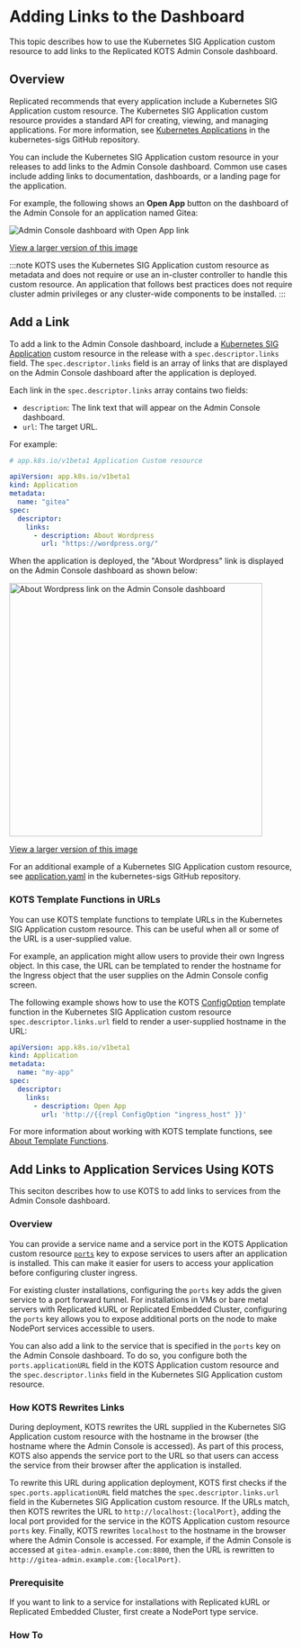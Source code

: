 
# Adding Links to the Dashboard

This topic describes how to use the Kubernetes SIG Application custom resource to add links to the Replicated KOTS Admin Console dashboard.

## Overview

Replicated recommends that every application include a Kubernetes SIG Application custom resource. The Kubernetes SIG Application custom resource provides a standard API for creating, viewing, and managing applications. For more information, see [Kubernetes Applications](https://github.com/kubernetes-sigs/application#kubernetes-applications) in the kubernetes-sigs GitHub repository.

You can include the Kubernetes SIG Application custom resource in your releases to add links to the Admin Console dashboard. Common use cases include adding links to documentation, dashboards, or a landing page for the application.

For example, the following shows an **Open App** button on the dashboard of the Admin Console for an application named Gitea:

![Admin Console dashboard with Open App link](/images/gitea-open-app.png)

[View a larger version of this image](/images/gitea-open-app.png)

:::note
KOTS uses the Kubernetes SIG Application custom resource as metadata and does not require or use an in-cluster controller to handle this custom resource. An application that follows best practices does not require cluster admin privileges or any cluster-wide components to be installed.
:::

## Add a Link

To add a link to the Admin Console dashboard, include a [Kubernetes SIG Application](https://github.com/kubernetes-sigs/application#kubernetes-applications) custom resource in the release with a `spec.descriptor.links` field. The `spec.descriptor.links` field is an array of links that are displayed on the Admin Console dashboard after the application is deployed.

Each link in the `spec.descriptor.links` array contains two fields:
* `description`: The link text that will appear on the Admin Console dashboard.
* `url`: The target URL.

For example:

```yaml
# app.k8s.io/v1beta1 Application Custom resource

apiVersion: app.k8s.io/v1beta1
kind: Application
metadata:
  name: "gitea"
spec:
  descriptor:
    links:
      - description: About Wordpress
        url: "https://wordpress.org/"
```

When the application is deployed, the "About Wordpress" link is displayed on the Admin Console dashboard as shown below:

<img alt="About Wordpress link on the Admin Console dashboard" src="/images/dashboard-link-about-wordpress.png" width="450px"/>

[View a larger version of this image](/images/dashboard-link-about-wordpress.png)

For an additional example of a Kubernetes SIG Application custom resource, see [application.yaml](https://github.com/kubernetes-sigs/application/blob/master/docs/examples/wordpress/application.yaml) in the kubernetes-sigs GitHub repository.

### KOTS Template Functions in URLs

You can use KOTS template functions to template URLs in the Kubernetes SIG Application custom resource. This can be useful when all or some of the URL is a user-supplied value.

For example, an application might allow users to provide their own Ingress object. In this case, the URL can be templated to render the hostname for the Ingress object that the user supplies on the Admin Console config screen.

The following example shows how to use the KOTS [ConfigOption](/reference/template-functions-config-context#configoption) template function in the Kubernetes SIG Application custom resource `spec.descriptor.links.url` field to render a user-supplied hostname in the URL:

```yaml
apiVersion: app.k8s.io/v1beta1
kind: Application
metadata:
  name: "my-app"
spec:
  descriptor:
    links:
      - description: Open App
        url: 'http://{{repl ConfigOption "ingress_host" }}'
```

For more information about working with KOTS template functions, see [About Template Functions](/reference/template-functions-about).

## Add Links to Application Services Using KOTS

This seciton describes how to use KOTS to add links to services from the Admin Console dashboard.

### Overview

You can provide a service name and a service port in the KOTS Application custom resource [`ports`](/reference/custom-resource-application#ports) key to expose services to users after an application is installed. This can make it easier for users to access your application before configuring cluster ingress.

For existing cluster installations, configuring the `ports` key adds the given service to a port forward tunnel. For installations in VMs or bare metal servers with Replicated kURL or Replicated Embedded Cluster, configuring the `ports` key allows you to expose additional ports on the node to make NodePort services accessible to users.

You can also add a link to the service that is specified in the `ports` key on the Admin Console dashboard. To do so, you configure both the `ports.applicationURL` field in the KOTS Application custom resource and the `spec.descriptor.links` field in the Kubernetes SIG Application custom resource.

### How KOTS Rewrites Links

During deployment, KOTS rewrites the URL supplied in the Kubernetes SIG Application custom resource with the hostname in the browser (the hostname where the Admin Console is accessed). As part of this process, KOTS also appends the service port to the URL so that users can access the service from their browser after the application is installed.

To rewrite this URL during application deployment, KOTS first checks if the `spec.ports.applicationURL` field matches the `spec.descriptor.links.url` field in the Kubernetes SIG Application custom resource. If the URLs match, then KOTS rewrites the URL to `http://localhost:{localPort}`, adding the local port provided for the service in the KOTS Application custom resource `ports` key. Finally, KOTS rewrites `localhost` to the hostname in the browser where the Admin Console is accessed. For example, if the Admin Console is accessed at `gitea-admin.example.com:8800`, then the URL is rewritten to `http://gitea-admin.example.com:{localPort}`.

### Prerequisite

If you want to link to a service for installations with Replicated kURL or Replicated Embedded Cluster, first create a NodePort type service.

### How To

<LinkToService/>